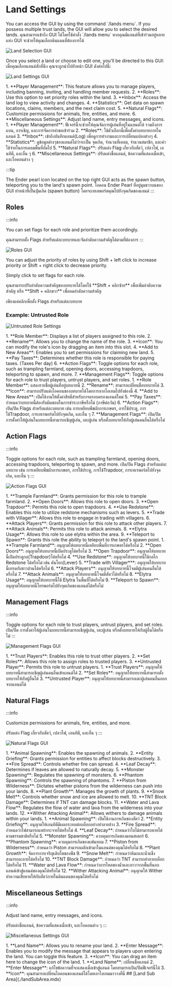 ﻿---
sidebar_position: 3
---


# Land Settings

<EN>
  You can access the GUI by using the command `/lands menu`. If you possess
  multiple trust lands, the GUI will allow you to select the desired lands.
</EN>
<TH>
  คุณสามารถเข้าถึง GUI ได้โดยใช้คำสั่ง `/lands menu`
  หากคุณมีแลนด์ที่เข้าร่วมอยู่หลายแห่ง GUI จะช่วยให้คุณเลือกดินแดนที่ต้องการได้
</TH>


![Land Selection GUI](/img/doc/features/landSetting/01landMenu.png)

<EN>
  Once you select a land or choose to edit one, you'll be directed to this GUI:
</EN>
<TH>เมื่อคุณเลือกแลนด์สักที่นึง คุณจะถูกนำไปยังหน้า GUI ดังต่อไปนี้:</TH>

![Land Settings GUI](/img/doc/features/landSetting/02landMenuMange.png)

<EN>
  1. **Player Management**: This feature allows you to manage players, including
  banning, inviting, and handling member requests. 2. **Roles**: Use this option
  to set priority roles within the land. 3. **Inbox**: Access the land log to
  view activity and changes. 4. **Statistics**: Get data on spawn locations,
  claims, members, and the next claim cost. 5. **Natural Flags**: Customize
  permissions for animals, fire, entities, and more. 6. **Miscellaneous
  Settings**: Adjust land name, entry messages, and icons.
</EN>
<TH>
  1. **Player Management**: ฟีเจอร์นี้จะช่วยให้คุณจัดการผู้เล่นที่อยู่ในแลนด์ได้
  รวมถึงการแบน, การเชิญ, และการจัดการคำขอเข้าร่วม 2. **Roles**:
  ใช้ตัวเลือกนี้เพื่อตั้งค่าบทบาทภายในแลนด์ 3. **Inbox**:
  เข้าถึงบันทึกแลนด์(Log) เพื่อดูการทำงานและการเปลี่ยนแปลงต่างๆ 4.
  **Statistics**: ดูข้อมูลต่างๆของแลนด์ไม่ว่าจะเป็น จุดเกิด, จำนวนที่เคลม,
  จำนวนสมาชิก, และค่าใช้จ่ายในการเคลมพื้นที่ถัดไป 5. **Natural Flags**: ปรับแต่ง
  Flag เกี่ยวกับสัตว์, เปลวไฟ, เอนทิตี, และอื่น ๆ 6. **Miscellaneous Settings**:
  ปรับแต่งชื่อแลนด์, ข้อความที่แสดงเมื่อเข้า, และไอคอนต่าง ๆ
</TH>

:::tip

<EN>
  The Ender pearl icon located on the top right GUI acts as the spawn button,
  teleporting you to the land's spawn point.
</EN>
<TH>
  ไอคอน Ender Pearl ที่อยู่มุมขวาบนของ GUI ทำหน้าที่เป็นปุ่มเกิด (spawn button)
  โดยจะเทเลพอร์ตคุณไปยังจุดเกิดของแลนด์
</TH>
:::

<Tabs>
  <TabItem value="roles" label="Roles" default>

## Roles

:::info

<EN>You can set flags for each role and prioritize them accordingly.</EN>
<TH>
  คุณสามารถตั้ง Flags สำหรับแต่ละบทบาทและจัดลำดับความสำคัญได้ตามที่ต้องการ
</TH>
:::

![Roles GUI](/img/doc/features/landSetting/roles/rolesGUI.png)

<EN>
You can adjust the priority of roles by using Shift + left click to increase priority or Shift + right click to decrease priority.

Simply click to set flags for each role.

</EN>
<TH>
คุณสามารถปรับลำดับความสำคัญของบทบาทได้โดยใช้ **Shift + คลิกซ้าย** เพื่อเพิ่มลำดับความสำคัญ หรือ **Shift + คลิกขวา** เพื่อลดลำดับความสำคัญ

เพียงแค่คลิกเพื่อตั้ง Flags สำหรับแต่ละบทบาท

</TH>

### Example: Untrusted Role

![Untrusted Role Settings](/img/doc/features/landSetting/roles/untrustRole.png)

<EN>
  1. **Role Member**: Displays a list of players assigned to this role. 2.
  **Rename**: Allows you to change the name of the role. 3. **Icon**: You can
  modify the role's icon by dragging an item into this slot. 4. **Add to New
  Areas**: Enables you to set permissions for claiming new land. 5. **Pay
  Taxes**: Determines whether this role is responsible for paying taxes. (Taxes
  Per day) 6. **Action Flags**: Toggle options for each role, such as trampling
  farmland, opening doors, accessing trapdoors, teleporting to spawn, and more.
  7. **Management Flags**: Toggle options for each role to trust players,
  untrust players, and set roles.
</EN>
<TH>
  1. **Role Member**: แสดงรายชื่อผู้เล่นที่อยู่บทบาทนี้ 2. **Rename**:
  สามารถเปลี่ยนชื่อบทบาทได้ 3. **Icon**:
  สามารถปรับแต่งไอคอนของบทบาทได้โดยการลากไอเทมไปยังช่องนี้ 4. **Add to New
  Areas**: เปิดใช้งานให้ตั้งค่าสิทธิ์สำหรับการครอบครองแลนด์ใหม่ 5. **Pay
  Taxes**: กำหนดว่าบทบาทนี้ต้องรับผิดชอบในการชำระภาษีหรือไม่ (ภาษีต่อวัน) 6.
  **Action Flags**: เปิด/ปิด Flags สำหรับแต่ละบทบาท เช่น
  การเหยียบพืชผักการเกษตร, การใช้ประตู, การใช้Trapdoor,
  การเทเรพอร์ตไปยังจุดเกิด, และอื่น ๆ 7. **Management Flags**: เปิด/ปิด
  การตั้งค่าให้ผู้เล่นในบทบาทนี้สามารถเชิญผู้เล่น, เตะผู้เล่น
  หรือตั้งบทบาทให้กับผู้เล่นคนอื่นได้หรือไม่
</TH>

  </TabItem>
<TabItem value="action-flags" label="Action Flags">

## Action Flags

:::info

<EN>
  Toggle options for each role, such as trampling farmland, opening doors,
  accessing trapdoors, teleporting to spawn, and more.
</EN>
<TH>
  เปิด/ปิด Flags สำหรับแต่ละบทบาท เช่น การเหยียบพืชผักการเกษตร, การใช้ประตู,
  การใช้Trapdoor, การเทเรพอร์ตไปยังจุดเกิด, และอื่น ๆ
</TH>
:::

![Action Flags GUI](/img/doc/features/landSetting/roles/actionFlagGUI.png)

<EN>
  1. **Trample Farmland**: Grants permission for this role to trample farmland.
  2. **Open Doors**: Allows this role to open doors. 3. **Open Trapdoor**:
  Permits this role to open trapdoors. 4. **Use Redstone**: Enables this role to
  utilize redstone mechanisms such as levers. 5. **Trade with Villager**: Allows
  this role to engage in trading with villagers. 6. **Attack Players**: Grants
  permission for this role to attack other players. 7. **Attack Animals**:
  Permits this role to attack animals. 8. **Elytra Usage**: Allows this role to
  use elytra within the area. 9. **Teleport to Spawn**: Grants this role the
  ability to teleport to the land's spawn point.
</EN>
<TH>
  1. **Trample Farmland**: อนุญาตให้บทบาทนี้เหยียบพื้นที่การเกษตรได้หรือไม่ 2.
  **Open Doors**: อนุญาตให้บทบาทนี้เปิดประตูได้หรือไม่ 3. **Open Trapdoor**:
  อนุญาตให้บทบาทนี้เปิดประตูกล(Trapdoor)ได้หรือไม่ 4. **Use Redstone**:
  อนุญาตให้บทบาทนี้ใช้กลไก Redstone ได้หรือไม่ เช่น คันโยก(Lever) 5. **Trade
  with Villager***: อนุญาตให้บทบาทนี้เทรดกับชาวบ้านได้หรือไม่ 6. **Attack
  Players**: อนุญาตให้บทบาทนี้โจมตีผู้เล่นคนอื่นได้หรือไม่ 7. **Attack
  Animals**: อนุญาตให้บทบาทนี้โจมตีสัตว์ได้หรือไม่ 8. **Elytra Usage**:
  อนุญาตให้บทบาทนี้ใช้ Elytra ในพื้นที่ได้หรือไม่ 9. **Teleport to Spawn**:
  อนุญาตให้บทบาทนี้โทรพอร์ตไปยังจุดเกิดของแลนด์ได้หรือไม่
</TH>

  </TabItem>
  <TabItem value="management-flags" label="Management Flags">

## Management Flags

:::info

<EN>
  Toggle options for each role to trust players, untrust players, and set roles.
</EN>
<TH>
  เปิด/ปิด การตั้งค่าให้ผู้เล่นในบทบาทนี้สามารถเชิญผู้เล่น, เตะผู้เล่น
  หรือตั้งบทบาทให้กับผู้อื่นได้หรือไม่
</TH>
:::

![Management Flags GUI](/img/doc/features/landSetting/roles/managementFlagGUI.png)

<EN>
  1. **Trust Players**: Enables this role to trust other players. 2. **Set
  Roles**: Allows this role to assign roles to trusted players. 3. **Untrusted
  Player**: Permits this role to untrust players.
</EN>
<TH>
  1. **Trust Players**: อนุญาตให้บทบาทนี้สามารถเชิญผู้เล่นคนอื่นเข้าแลนด์ได้ 2.
  **Set Roles**: อนุญาตให้บทบาทนี้สามารถตั้งบทบาทให้กับผู้อื่นได้ 3. **Untrusted
  Player**: อนุญาตให้บทบาทนี้สามารถเตะผู้เล่นคนอื่นออกจากแลนด์ได้
</TH>

  </TabItem>
  <TabItem value="natural-flags" label="Natural Flags">

## Natural Flags

:::info

<EN>Customize permissions for animals, fire, entities, and more.</EN>
<TH>ปรับแต่ง Flag เกี่ยวกับสัตว์, เปลวไฟ, เอนทิตี, และอื่น ๆ</TH>
:::

![Natural Flags GUI](/img/doc/features/landSetting/naturalFlag.png)

<EN>
  1. **Animal Spawning**: Enables the spawning of animals. 2. **Entity
  Griefing**: Grants permission for entities to affect blocks destructively. 3.
  **Fire Spread**: Controls whether fire can spread. 4. **Leaf Decay**:
  Determines if leaves are allowed to naturally decay. 5. **Monster Spawning**:
  Regulates the spawning of monsters. 6. **Phantom Spawning**: Controls the
  spawning of phantoms. 7. **Piston from Wilderness**: Dictates whether pistons
  from the wilderness can push into your lands. 8. **Plant Growth**: Manages the
  growth of plants. 9. **Snow Melt**: Controls whether snow and ice are allowed
  to melt. 10. **TNT Block Damage**: Determines if TNT can damage blocks. 11.
  **Water and Lava Flow**: Regulates the flow of water and lava from the
  wilderness into your lands. 12. **Wither Attacking Animal**: Allows withers to
  damage animals within your lands.
</EN>
<TH>
  1. **Animal Spawning**: เปิดใช้งานการเกิดของสัตว์ 2. **Entity Griefing**:
  อนุญาตให้เอนทิตีมีผลกระทบต่อบล็อกอย่างทำลายล้าง 3. **Fire Spread**:
  กำหนดว่าไฟสามารถแพร่กระจายได้หรือไม่ 4. **Leaf Decay**:
  กำหนดว่าใบไม้สามารถหายได้ตามธรรมชาติหรือไม่ 5. **Monster Spawning**:
  ควบคุมการเกิดของมอนสเตอร์ 6. **Phantom Spawning**: ควบคุมการเกิดของแฟนทอม 7.
  **Piston from Wilderness**: กำหนดว่า Piston
  สามารถผลักเข้ามาในแลนด์ของคุณได้หรือไม่ 8. **Plant Growth**:
  จัดการการเจริญเติบโตของพืช 9. **Snow Melt**:
  กำหนดว่าหิมะและน้ำแข็งสามารถละลายได้หรือไม่ 10. **TNT Block Damage**: กำหนดว่า
  TNT สามารถทำลายบล็อกได้หรือไม่ 11. **Water and Lava Flow**:
  กำหนดว่าการไหลของน้ำและลาวาจากพื้นที่นอกแลนด์เข้าสู่แลนด์ของคุณได้หรือไม่ 12.
  **Wither Attacking Animal**: อนุญาตให้ Wither
  ทำความเสียหายให้กับสัตว์ภายในดินแดนของคุณได้หรือไม่
</TH>

  </TabItem>
  <TabItem value="misc-settings" label="Miscellaneous Settings">

## Miscellaneous Settings

:::info

<EN>Adjust land name, entry messages, and icons.</EN>
<TH>ปรับแต่งชื่อแลนด์, ข้อความที่แสดงเมื่อเข้า, และไอคอนต่าง ๆ</TH>
:::

![Miscellaneous Settings GUI](/img/doc/features/landSetting/miscellaneousSettingGUI.png)

<EN>
  1. **Land Name**: Allows you to rename your land. 2. **Enter Message**:
  Enables you to modify the message that appears to players upon entering the
  land. You can toggle this feature. 3. **Icon**: You can drag an item here to
  change the icon of the land.
</EN>
<TH>
  1. **Land Name**: เปลี่ยนชื่อแลนด์ 2. **Enter Message**:
  แก้ไขข้อความที่จะแสดงเมื่อเข้าสู่แลนด์ โดยสามารถเปิด/ปิดฟีเจอร์นี้ได้ 3.
  **Icon**: คุณสามารถเปลี่ยนไอคอนของแลนด์ได้โดยเอาไอเทมมาวางที่นี่
</TH>

  </TabItem>
  <TabItem value="SubArea" label="Sub Area" >
  ## [Land Sub Area](./landSubArea.mdx)
  </TabItem>
</Tabs>
